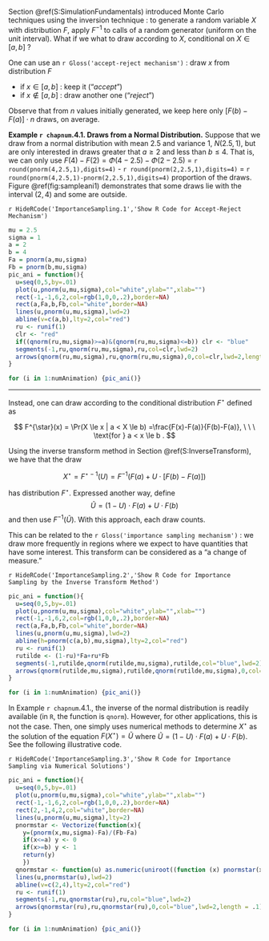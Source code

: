 <!-- ## Importance Sampling -->

Section \@ref(S:SimulationFundamentals) introduced Monte Carlo techniques using the inversion technique : to generate a random variable $X$ with distribution $F$, apply $F^{-1}$ to calls of a random generator (uniform on the unit interval). What if we what to draw according to $X$, conditional on $X\in[a,b]$ ?

One can use an `r Gloss('accept-reject mechanism')` : draw $x$ from distribution $F$

- if $x\in[a,b]$ : keep it ("*accept*")
- if $x\notin[a,b]$ : draw another one ("*reject*")

Observe that from $n$ values initially generated, we keep here only $[F(b)-F(a)]\cdot n$ draws, on average.



**Example `r chapnum`.4.1. Draws from a Normal Distribution.** Suppose that we draw from a normal distribution with mean 2.5 and variance 1, $N(2.5,1)$, but are only interested in draws greater that $a \ge 2$ and less than $b \le 4$. That is, we can only use $F(4)-F(2) = \Phi(4-2.5)-\Phi(2-2.5)$ = `r round(pnorm(4,2.5,1),digits=4)` - `r round(pnorm(2,2.5,1),digits=4)` = `r round(pnorm(4,2.5,1)-pnorm(2,2.5,1),digits=4)` proportion of the draws. Figure \@ref(fig:sampleani1) demonstrates that some draws lie with the interval $(2,4)$ and some are outside.

`r HideRCode('ImportanceSampling.1','Show R Code for Accept-Reject Mechanism')`

```r
mu = 2.5
sigma = 1
a = 2
b = 4
Fa = pnorm(a,mu,sigma)
Fb = pnorm(b,mu,sigma)
pic_ani = function(){
  u=seq(0,5,by=.01)
  plot(u,pnorm(u,mu,sigma),col="white",ylab="",xlab="")
  rect(-1,-1,6,2,col=rgb(1,0,0,.2),border=NA)
  rect(a,Fa,b,Fb,col="white",border=NA)
  lines(u,pnorm(u,mu,sigma),lwd=2)
  abline(v=c(a,b),lty=2,col="red")
  ru <- runif(1)
  clr <- "red"
  if((qnorm(ru,mu,sigma)>=a)&(qnorm(ru,mu,sigma)<=b)) clr <- "blue"
  segments(-1,ru,qnorm(ru,mu,sigma),ru,col=clr,lwd=2)
  arrows(qnorm(ru,mu,sigma),ru,qnorm(ru,mu,sigma),0,col=clr,lwd=2,length = .1)
}

```

</div>

```r
for (i in 1:numAnimation) {pic_ani()}
```

***

Instead, one can draw according to the conditional distribution $F^{\star}$ defined as

$$
F^{\star}(x) = \Pr(X \le x | a < X \le b) =\frac{F(x)-F(a)}{F(b)-F(a)}, \ \  \ \text{for } a < x \le b .
$$

Using the inverse transform method in Section \@ref(S:InverseTransform), we have that the draw

$$
X^\star=F^{\star-1}\left( U \right) = F^{-1}\left(F(a)+U\cdot[F(b)-F(a)]\right)
$$

has distribution $F^{\star}$. Expressed another way, define
$$
\tilde{U} = (1-U)\cdot F(a)+U\cdot F(b)
$$
and then use $F^{-1}(\tilde{U})$. With this approach, each draw counts.

This can be related to the `r Gloss('importance sampling mechanism')` : we draw more frequently in regions where we expect to have quantities that have some interest. This transform can be considered as a "a change of measure."

`r HideRCode('ImportanceSampling.2','Show R Code for Importance Sampling by the Inverse Transform Method')`

```r
pic_ani = function(){
  u=seq(0,5,by=.01)
  plot(u,pnorm(u,mu,sigma),col="white",ylab="",xlab="")
  rect(-1,-1,6,2,col=rgb(1,0,0,.2),border=NA)
  rect(a,Fa,b,Fb,col="white",border=NA)
  lines(u,pnorm(u,mu,sigma),lwd=2)
  abline(h=pnorm(c(a,b),mu,sigma),lty=2,col="red")
  ru <- runif(1)
  rutilde <- (1-ru)*Fa+ru*Fb
  segments(-1,rutilde,qnorm(rutilde,mu,sigma),rutilde,col="blue",lwd=2)
  arrows(qnorm(rutilde,mu,sigma),rutilde,qnorm(rutilde,mu,sigma),0,col="blue",lwd=2,length = .1)
}

```

</div>

```r
for (i in 1:numAnimation) {pic_ani()}
```

In Example `r chapnum`.4.1., the inverse of the normal distribution is readily available (in `R`, the function is `qnorm`). However, for other applications, this is not the case. Then, one simply uses numerical methods to determine $X^\star$ as the solution of the equation $F(X^\star) =\tilde{U}$ where $\tilde{U}=(1-U)\cdot F(a)+U\cdot F(b)$. See the following illustrative code.


`r HideRCode('ImportanceSampling.3','Show R Code for Importance Sampling via Numerical Solutions')`

```r
pic_ani = function(){
  u=seq(0,5,by=.01)
  plot(u,pnorm(u,mu,sigma),col="white",ylab="",xlab="")
  rect(-1,-1,6,2,col=rgb(1,0,0,.2),border=NA)
  rect(2,-1,4,2,col="white",border=NA)
  lines(u,pnorm(u,mu,sigma),lty=2)
  pnormstar <- Vectorize(function(x){
    y=(pnorm(x,mu,sigma)-Fa)/(Fb-Fa)
    if(x<=a) y <- 0
    if(x>=b) y <- 1
    return(y)
    })
  qnormstar <- function(u) as.numeric(uniroot((function (x) pnormstar(x) - u), lower = 2, upper = 4)[1])
  lines(u,pnormstar(u),lwd=2)
  abline(v=c(2,4),lty=2,col="red")
  ru <- runif(1)
  segments(-1,ru,qnormstar(ru),ru,col="blue",lwd=2)
  arrows(qnormstar(ru),ru,qnormstar(ru),0,col="blue",lwd=2,length = .1)
}

```

</div>

```r
for (i in 1:numAnimation) {pic_ani()}
```

